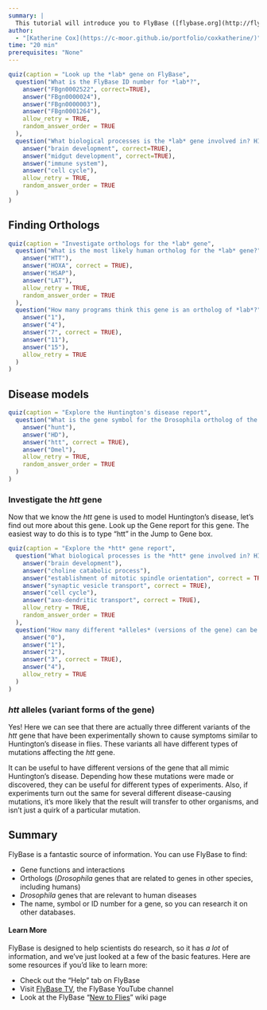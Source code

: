 ```yaml
---
summary: |
  This tutorial will introduce you to FlyBase ([flybase.org](http://flybase.org)).  FlyBase (short for fly database) is a website for the *Drosophila* scientific community that organizes research results about *Drosophila*.
author:
  - "[Katherine Cox](https://c-moor.github.io/portfolio/coxkatherine/)"
time: "20 min"
prerequisites: "None"
---
```


<!-- I included these questions in reflecton boxes, as short answer rather than multiple choice -->

```r
quiz(caption = "Look up the *lab* gene on FlyBase",
  question("What is the FlyBase ID number for *lab*?",
    answer("FBgn0002522", correct=TRUE),
    answer("FBgn0000024"),  
    answer("FBgn0000003"),
    answer("FBgn0001264"),
    allow_retry = TRUE,
    random_answer_order = TRUE
  ),
  question("What biological processes is the *lab* gene involved in? HINT: Choose more than one answer.",
    answer("brain development", correct=TRUE),
    answer("midgut development", correct=TRUE),
    answer("immune system"),
    answer("cell cycle"),
    allow_retry = TRUE,
    random_answer_order = TRUE
  )
)
```

## Finding Orthologs

```r
quiz(caption = "Investigate orthologs for the *lab* gene",
  question("What is the most likely human ortholog for the *lab* gene?",
    answer("HTT"),
    answer("HOXA", correct = TRUE),
    answer("HSAP"),
    answer("LAT"),
    allow_retry = TRUE,
    random_answer_order = TRUE
  ),
  question("How many programs think this gene is an ortholog of *lab*?",
    answer("1"),
    answer("4"),
    answer("7", correct = TRUE),
    answer("11"),
    answer("15"),
    allow_retry = TRUE
  )
)
```

## Disease models

```r
quiz(caption = "Explore the Huntington's disease report",
  question("What is the gene symbol for the Drosophila ortholog of the human Huntington's disease gene?",
    answer("hunt"),
    answer("HD"),
    answer("htt", correct = TRUE),
    answer("Dmel"),
    allow_retry = TRUE,
    random_answer_order = TRUE
  )
)
```

### Investigate the *htt* gene

Now that we know the *htt* gene is used to model Huntington’s disease, let’s find out more about this gene.  Look up the Gene report for this gene.  The easiest way to do this is to type "htt" in the Jump to Gene box.

```r
quiz(caption = "Explore the *htt* gene report",
  question("What biological processes is the *htt* gene involved in? HINT: Choose more than one answer.",
    answer("brain development"),
    answer("choline catabolic process"),
    answer("establishment of mitotic spindle orientation", correct = TRUE),
    answer("synaptic vesicle transport", correct = TRUE),
    answer("cell cycle"),
    answer("axo-dendritic transport", correct = TRUE),
    allow_retry = TRUE,
    random_answer_order = TRUE
  ),
  question("How many different *alleles* (versions of the gene) can be used as models of Huntington's disease, **based on experimental evidence**?",
    answer("0"),
    answer("1"),
    answer("2"),
    answer("3", correct = TRUE),
    answer("4"),
    allow_retry = TRUE
  )
)
```

### *htt* alleles (variant forms of the gene)

Yes!  Here we can see that there are actually three different variants of the *htt* gene that have been experimentally shown to cause symptoms similar to Huntington’s disease in flies.  These variants all have different types of mutations affecting the *htt* gene.

It can be useful to have different versions of the gene that all mimic Huntington's disease.  Depending how these mutations were made or discovered, they can be useful for different types of experiments.  Also, if experiments turn out the same for several different disease-causing mutations, it's more likely that the result will transfer to other organisms, and isn't just a quirk of a particular mutation.

## Summary

FlyBase is a fantastic source of information.  You can use FlyBase to find:

- Gene functions and interactions
- Orthologs (*Drosophila* genes that are related to genes in other species, including humans)
- *Drosophila* genes that are relevant to human diseases
- The name, symbol or ID number for a gene, so you can research it on other databases.

#### Learn More

FlyBase is designed to help scientists do research, so it has *a lot* of information, and we've just looked at a few of the basic features.  Here are some resources if you'd like to learn more:

+ Check out the "Help" tab on FlyBase
+ Visit [FlyBase TV](https://www.youtube.com/c/FlyBaseTV), the FlyBase YouTube channel
+ Look at the FlyBase "[New to Flies](https://wiki.flybase.org/wiki/FlyBase:New_to_Flies?)" wiki page
